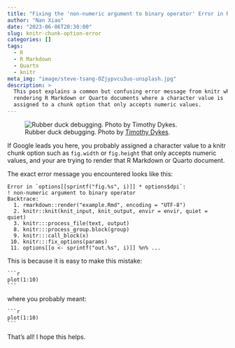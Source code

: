 ```yaml
---
title: "Fixing the 'non-numeric argument to binary operator' Error in R Markdown and Quarto"
author: "Nan Xiao"
date: "2023-06-06T20:30:00"
slug: knitr-chunk-option-error
categories: []
tags:
  - R
  - R Markdown
  - Quarto
  - knitr
meta_img: "image/steve-tsang-OZjypvcu3uo-unsplash.jpg"
description: >
  This post explains a common but confusing error message from knitr when
  rendering R Markdown or Quarto documents where a character value is
  assigned to a chunk option that only accepts numeric values.
---
```


![Rubber duck debugging. Photo by [Timothy Dykes](https://unsplash.com/photos/LhqLdDPcSV8).](/image/timothy-dykes-LhqLdDPcSV8-unsplash.jpg)

If Google leads you here, you probably assigned a character value
to a knitr chunk option such as `fig.width` or `fig.height`
that only accepts numeric values, and your are trying to render
that R Markdown or Quarto document.

The exact error message you encountered looks like this:

```text
Error in `options[[sprintf("fig.%s", i)]] * options$dpi`:
! non-numeric argument to binary operator
Backtrace:
  1. rmarkdown::render("example.Rmd", encoding = "UTF-8")
  2. knitr::knit(knit_input, knit_output, envir = envir, quiet = quiet)
  3. knitr:::process_file(text, output)
  8. knitr:::process_group.block(group)
  9. knitr:::call_block(x)
 10. knitr:::fix_options(params)
 11. options[[o <- sprintf("out.%s", i)]] %n% ...
```

This is because it is easy to make this mistake:

````verbatim
```r
plot(1:10)
```
````

where you probably meant:

````verbatim
```r
plot(1:10)
```
````

That's all! I hope this helps.
